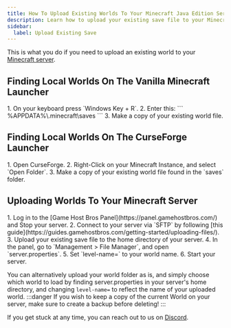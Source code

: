 ```yaml
---
title: How To Upload Existing Worlds To Your Minecraft Java Edition Server
description: Learn how to upload your existing save file to your Minecraft Server
sidebar:
  label: Upload Existing Save
---
```


This is what you do if you need to upload an existing world to your [Minecraft server](https://www.gamehostbros.com/minecraft-server-hosting/).

## Finding Local Worlds On The Vanilla Minecraft Launcher

<Steps>
  1. On your keyboard press `Windows Key + R`. 
  2. Enter this:
     ```
     %APPDATA%\.minecraft\saves
     ```
  3. Make a copy of your existing world file.
</Steps>

## Finding Local Worlds On The CurseForge Launcher

<Steps>
1. Open CurseForge.
2. Right-Click on your Minecraft Instance, and select `Open Folder`.
3. Make a copy of your existing world file found in the `saves` folder.
</Steps>

## Uploading Worlds To Your Minecraft Server

<Steps>
  1. Log in to the [Game Host Bros Panel](https://panel.gamehostbros.com/) and Stop your server.
  2. Connect to your server via `SFTP` by following [this guide](https://guides.gamehostbros.com/getting-started/uploading-files/).
  3. Upload your existing save file to the home directory of your server.
  4. In the panel, go to `Management > File Manager`, and open `server.properties`.
  5. Set `level-name=` to your world name.
  6. Start your server.
</Steps>

You can alternatively upload your world folder as is, and simply choose which world to load by finding server.properties in your server's home directory, and changing `level-name=` to reflect the name of your uploaded world.
:::danger
If you wish to keep a copy of the current World on your server, make sure to create a backup before deleting!
:::


If you get stuck at any time, you can reach out to us on [Discord](https://discord.gg/FN4XgbAwzr).
